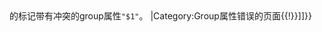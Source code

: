 <code><references></code>的<code><ref></code>标记带有冲突的group属性<code>"$1"</code>。
{{namespace|namespace=0|then=[[Category:Group属性错误的条目|Category:Group属性错误的条目]]|else=[[Category:Group属性错误的页面{{!}}{{NAMESPACE}}|Category:Group属性错误的页面{{!}}{{NAMESPACE}}]]}}